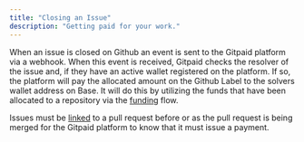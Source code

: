```yaml
---
title: "Closing an Issue"
description: "Getting paid for your work."
---
```


When an issue is closed on Github an event is sent to the Gitpaid platform via a webhook. When this event is received, Gitpaid checks the resolver of the issue and, if they have an active wallet registered on the platform. If so, the platform will pay the allocated amount on the Github Label to the solvers wallet address on Base. It will do this by utilizing the funds that have been allocated to a repository via the [funding](../repositories/funding.mdx) flow.

Issues must be [linked](https://docs.github.com/en/issues/tracking-your-work-with-issues/linking-a-pull-request-to-an-issue) to a pull request before or as the pull request is being merged for the Gitpaid platform to know that it must issue a payment.
